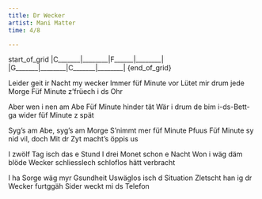 ```yaml
---
title: Dr Wecker
artist: Mani Matter
time: 4/8

---
```



{start_of_grid}
|C_______|________|F______|________|
|G_______|________|C_______|________|
{end_of_grid}

Leider geit ir Nacht my wecker
Immer füf Minute vor
Lütet mir drum jede Morge
Füf Minute z'früech i ds Ohr

Aber wen i nen am Abe
Füf Minute hinder tät
Wär i drum de bim i-ds-Bett-ga
wider füf Minute z spät

Syg's am Abe, syg's am Morge
S'nimmt mer füf Minute Pfuus
Füf Minute sy nid vil, doch
Mit dr Zyt macht's öppis us

I zwölf Tag isch das e Stund
I drei Monet schon e Nacht
Won i wäg däm blöde Wecker
schliesslech schloflos hätt verbracht

I ha Sorge wäg myr Gsundheit
Uswäglos isch d Situation
Zletscht han ig dr Wecker furtggäh
Sider weckt mi ds Telefon

